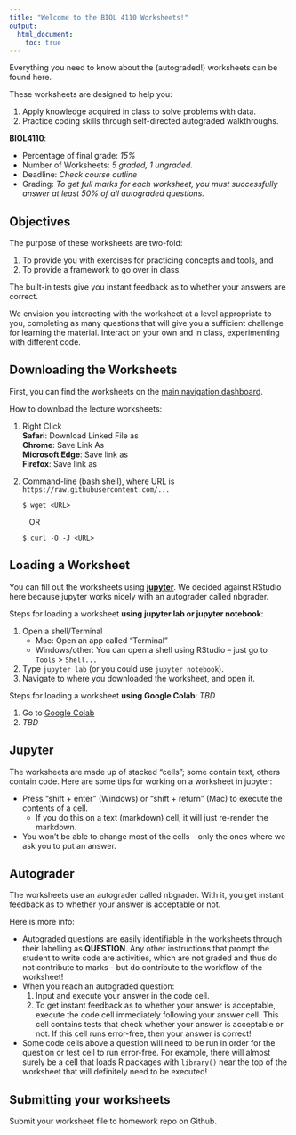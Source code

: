 ```yaml
---
title: "Welcome to the BIOL 4110 Worksheets!"
output: 
  html_document:
    toc: true
---
```


Everything you need to know about the (autograded!) worksheets can be found here.  

These worksheets are designed to help you:

1. Apply knowledge acquired in class to solve problems with data.
2. Practice coding skills through self-directed autograded walkthroughs.

__BIOL4110__:

- Percentage of final grade: _15%_
- Number of Worksheets: _5 graded, 1 ungraded._
- Deadline: _Check course outline_
- Grading: _To get full marks for each worksheet, you must successfully answer at least 50% of all autograded questions._


## Objectives

The purpose of these worksheets are two-fold:

1. To provide you with exercises for practicing concepts and tools, and
2. To provide a framework to go over in class.

The built-in tests give you instant feedback as to whether your answers are correct.

We envision you interacting with the worksheet at a level appropriate to you, completing as many questions that will give you a sufficient challenge for learning the material. Interact on your own and in class, experimenting with different code.

## Downloading the Worksheets

First, you can find the worksheets on the [main navigation dashboard](https://github.com/BIOL4110/BIOL4110-course-website/tree/main).

How to download the lecture worksheets:

1. Right Click<br/>
  **Safari**: Download Linked File as<br/>
  **Chrome**: Save Link As<br/>
  **Microsoft Edge**: Save link as<br/>
  **Firefox**: Save link as<br/>
2. Command-line (bash shell), where URL is `https://raw.githubusercontent.com/...`

    ```
    $ wget <URL>
    ```
    &nbsp;&nbsp;&nbsp;OR

    ```
    $ curl -O -J <URL>
    ```

## Loading a Worksheet

You can fill out the worksheets using [**jupyter**](https://jupyter.org/). We decided against RStudio here because jupyter works nicely with an autograder called nbgrader. 

Steps for loading a worksheet __using jupyter lab or jupyter notebook__:

1. Open a shell/Terminal
    - Mac: Open an app called "Terminal"
    - Windows/other: You can open a shell using RStudio -- just go to `Tools` > `Shell...`
2. Type `jupyter lab` (or you could use `jupyter notebook`).
3. Navigate to where you downloaded the worksheet, and open it.


Steps for loading a worksheet __using Google Colab__: _TBD_

1. Go to [Google Colab](https://colab.research.google.com/)
2. _TBD_

## Jupyter

The worksheets are made up of stacked "cells"; some contain text, others contain code. Here are some tips for working on a worksheet in jupyter:

- Press "shift + enter" (Windows) or "shift + return" (Mac) to execute the contents of a cell.
  - If you do this on a text (markdown) cell, it will just re-render the markdown.
- You won't be able to change most of the cells -- only the ones where we ask you to put an answer. 

## Autograder

The worksheets use an autograder called nbgrader. With it, you get instant feedback as to whether your answer is acceptable or not.

Here is more info:

- Autograded questions are easily identifiable in the worksheets through their labelling as **QUESTION**. Any other instructions that prompt the student to write code are activities, which are not graded and thus do not contribute to marks - but do contribute to the workflow of the worksheet!
- When you reach an autograded question: 
  1. Input and execute your answer in the code cell. 
  2. To get instant feedback as to whether your answer is acceptable, execute the code cell immediately following your answer cell. This cell contains tests that check whether your answer is acceptable or not. If this cell runs error-free, then your answer is correct!
- Some code cells above a question will need to be run in order for the question or test cell to run error-free. For example, there will almost surely be a cell that loads R packages with `library()` near the top of the worksheet that will definitely need to be executed!

## Submitting your worksheets

Submit your worksheet file to homework repo on Github.